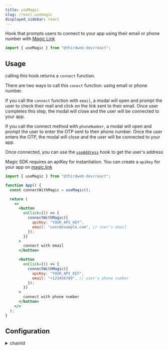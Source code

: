 ```yaml
---
title: useMagic
slug: /react.usemagic
displayed_sidebar: react
---
```


Hook that prompts users to connect to your app using their email or phone number with [Magic Link](/wallet/magic)

```jsx
import { useMagic } from "@thirdweb-dev/react";
```

## Usage

calling this hook returns a `connect` function.

There are two ways to call this `conect` function: using email or phone number.

If you call the `connect` function with `email`, a modal will open and prompt the user to check their mail and click on the link sent to their email. Once user completes this step, the modal will close and the user will be connected to your app.

If you call the connect method with `phoneNumber`, a modal will open and prompt the user to enter the OTP sent to their phone number. Once the user enters the OTP, the modal will close and the user will be connected to your app.

Once connected, you can use the [`useAddress`](/react/react.useaddress) hook to get the user's address

Magic SDK requires an apiKey for instantiation. You can create a `apiKey` for your app on [magic.link](https://magic.link/)

```jsx
import { useMagic } from "@thirdweb-dev/react";

function App() {
  const connectWithMagic = useMagic();

  return (
    <>
      <button
        onClick={() => {
          connectWithMagic({
            apiKey: "YOUR_API_KEY",
            email: "user@example.com", // user's email
          });
        }}
      >
        connect with email
      </button>

      <button
        onClick={() => {
          connectWithMagic({
            apiKey: "YOUR_API_KEY",
            email: "+123456789", // user's phone number
          });
        }}
      >
        connect with phone number
      </button>
    </>
  );
}
```

## Configuration

<details>
  <summary>chainId</summary>
  <div>

To connect to a specific chain when connecting the wallet,
pass the `chainId` in a configuration object as shown below.

```ts
chainId: number;
```

```jsx
import { useMagic } from "@thirdweb-dev/react";
import { Polygon } from "@thirdweb-dev/chains";

function App() {
  const connectWithMagic = useMagic();

  return (
    <button
      onClick={() =>
        connectWithMagic({
          apiKey: "YOUR_API_KEY",
          chainId: Polygon.chainId,
          email: "user@example.com",
        })
      }
    >
      Connect Wallet
    </button>
  );
}
```

You must add this chain in `ThirdwebProvider`&rsquo;s [supportedChains](/react/react.thirdwebprovider#supportedChains) prop as shown below

```jsx
import { Polygon } from "@thirdweb-dev/chains";
import { ThirdwebProvider } from "@thirdweb-dev/react";

export function YourApp() {
  return (
    <ThirdwebProvider supportedChains={[Polygon]}>
      <App />
    </ThirdwebProvider>
  );
}
```

</div>
</details>

